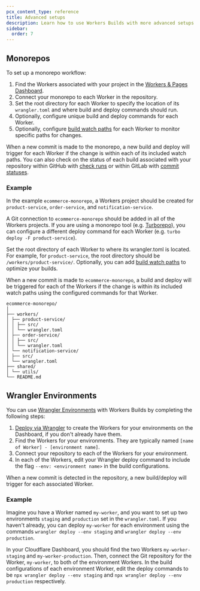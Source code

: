 ```yaml
---
pcx_content_type: reference
title: Advanced setups
description: Learn how to use Workers Builds with more advanced setups
sidebar:
  order: 7
---
```


## Monorepos

To set up a monorepo workflow:

1. Find the Workers associated with your project in the [Workers & Pages Dashboard](https://dash.cloudflare.com).
2. Connect your monorepo to each Worker in the repository.
3. Set the root directory for each Worker to specify the location of its `wrangler.toml` and where build and deploy commands should run.
4. Optionally, configure unique build and deploy commands for each Worker.
5. Optionally, configure [build watch paths](/workers/ci-cd/builds/build-watch-paths/) for each Worker to monitor specific paths for changes.

When a new commit is made to the monorepo, a new build and deploy will trigger for each Worker if the change is within each of its included watch paths. You can also check on the status of each build associated with your repository within GitHub with [check runs](/workers/ci-cd/builds/git-integration/github-integration/#check-run) or within GitLab with [commit statuses](/workers/ci-cd/builds/git-integration/gitlab-integration/#commit-status).

### Example

In the example `ecommerce-monorepo`, a Workers project should be created for `product-service`, `order-service`, and `notification-service`.

A Git connection to `ecommerce-monorepo` should be added in all of the Workers projects. If you are using a monorepo tool (e.g. [Turborepo](https://turbo.build/)), you can configure a different deploy command for each Worker (e.g. `turbo deploy -F product-service`).

Set the root directory of each Worker to where its wrangler.toml is located. For example, for `product-service`, the root directory should be `/workers/product-service/`. Optionally, you can add [build watch paths](/workers/ci-cd/builds/build-watch-paths/) to optimize your builds.

When a new commit is made to `ecommerce-monorepo`, a build and deploy will be triggered for each of the Workers if the change is within its included watch paths using the configured commands for that Worker.

```
ecommerce-monorepo/
│
├── workers/
│ ├── product-service/
│ │ ├── src/
│ │ └── wrangler.toml
│ ├── order-service/
│ │ ├── src/
│ │ └── wrangler.toml
│ └── notification-service/
│ ├── src/
│ └── wrangler.toml
├── shared/
│ └── utils/
└── README.md
```

## Wrangler Environments

You can use [Wrangler Environments](/workers/wrangler/environments/) with Workers Builds by completing the following steps:

1. [Deploy via Wrangler](/workers/wrangler/commands/#deploy) to create the Workers for your environments on the Dashboard, if you don't already have them.
2. Find the Workers for your environments. They are typically named `[name of Worker] - [environment name]`.
3. Connect your repository to each of the Workers for your environment.
4. In each of the Workers, edit your Wrangler deploy command to include the flag `--env: <environment name>` in the build configurations.

When a new commit is detected in the repository, a new build/deploy will trigger for each associated Worker.

### Example

Imagine you have a Worker named `my-worker`, and you want to set up two environments `staging` and `production` set in the `wrangler.toml`. If you haven't already, you can deploy `my-worker` for each environment using the commands `wrangler deploy --env staging` and `wrangler deploy --env production`.

In your Cloudflare Dashboard, you should find the two Workers `my-worker-staging` and `my-worker-production`. Then, connect the Git repository for the Worker, `my-worker`, to both of the environment Workers. In the build configurations of each environment Worker, edit the deploy commands to be `npx wrangler deploy --env staging` and `npx wrangler deploy --env production` respectively.
